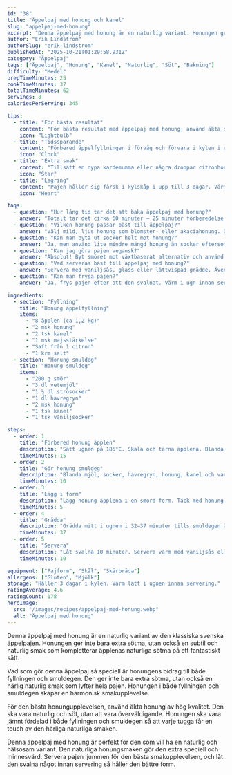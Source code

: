 ```yaml
---
id: "38"
title: "Äppelpaj med honung och kanel"
slug: "appelpaj-med-honung"
excerpt: "Denna äppelpaj med honung är en naturlig variant. Honungen ger en subtil och naturlig sötma."
author: "Erik Lindström"
authorSlug: "erik-lindstrom"
publishedAt: "2025-10-21T01:29:58.931Z"
category: "Äppelpaj"
tags: ["Äppelpaj", "Honung", "Kanel", "Naturlig", "Söt", "Bakning"]
difficulty: "Medel"
prepTimeMinutes: 25
cookTimeMinutes: 37
totalTimeMinutes: 62
servings: 8
caloriesPerServing: 345

tips:
  - title: "För bästa resultat"
    content: "För bästa resultat med äppelpaj med honung, använd äkta svensk honung med rund smak. Den ger en naturlig sötma som harmoniserar med äpplenas syrlighet och framhäver kanelens värme."
    icon: "Lightbulb"
  - title: "Tidssparande"
    content: "Förbered äppelfyllningen i förväg och förvara i kylen i upp till 24 timmar. Då går bakningen snabbt när du vill bjuda på nygräddad paj."
    icon: "Clock"
  - title: "Extra smak"
    content: "Tillsätt en nypa kardemumma eller några droppar citronhonung i smuldegen för en aromatisk och lyxig touch. Servera gärna med vispad grädde eller vaniljglass."
    icon: "Star"
  - title: "Lagring"
    content: "Pajen håller sig färsk i kylskåp i upp till 3 dagar. Värm den lätt i ugn på 150°C innan servering för att återfå den krispiga ytan och doften av honung."
    icon: "Heart"

faqs:
  - question: "Hur lång tid tar det att baka äppelpaj med honung?"
    answer: "Totalt tar det cirka 60 minuter – 25 minuter förberedelse och 35 minuter gräddning. En perfekt dessert att baka till helgen!"
  - question: "Vilken honung passar bäst till äppelpaj?"
    answer: "Välj mild, ljus honung som blomster- eller akaciahonung. De ger en mjuk sötma utan att ta över äpplenas smak."
  - question: "Kan man byta ut socker helt mot honung?"
    answer: "Ja, men använd lite mindre mängd honung än socker eftersom den är sötare. Cirka 75 % av sockermängden är lagom."
  - question: "Kan jag göra pajen vegansk?"
    answer: "Absolut! Byt smöret mot växtbaserat alternativ och använd växtbasisk honung eller agavesirap för en helt vegansk variant."
  - question: "Vad serveras bäst till äppelpaj med honung?"
    answer: "Servera med vaniljsås, glass eller lättvispad grädde. Även turkisk yoghurt passar utmärkt för en frisk kontrast."
  - question: "Kan man frysa pajen?"
    answer: "Ja, frys pajen efter att den svalnat. Värm i ugn innan servering för att återfå krispigheten och den varma honungsdoften."

ingredients:
  - section: "Fyllning"
    title: "Honung äppelfyllning"
    items:
      - "8 äpplen (ca 1,2 kg)"
      - "2 msk honung"
      - "2 tsk kanel"
      - "1 msk majsstärkelse"
      - "Saft från 1 citron"
      - "1 krm salt"
  - section: "Honung smuldeg"
    title: "Honung smuldeg"
    items:
      - "200 g smör"
      - "3 dl vetemjöl"
      - "1 ½ dl strösocker"
      - "1 dl havregryn"
      - "2 msk honung"
      - "1 tsk kanel"
      - "1 tsk vaniljsocker"

steps:
  - order: 1
    title: "Förbered honung äpplen"
    description: "Sätt ugnen på 185°C. Skala och tärna äpplena. Blanda med honung, kanel, majsstärkelse, citronsaft och salt."
    timeMinutes: 15
  - order: 2
    title: "Gör honung smuldeg"
    description: "Blanda mjöl, socker, havregryn, honung, kanel och vaniljsocker. Nyp i smöret försiktigt."
    timeMinutes: 10
  - order: 3
    title: "Lägg i form"
    description: "Lägg honung äpplena i en smord form. Täck med honung smuldegen så att allt är täckt."
    timeMinutes: 5
  - order: 4
    title: "Grädda"
    description: "Grädda mitt i ugnen i 32–37 minuter tills smuldegen är gyllenbrun och pajen bubblande."
    timeMinutes: 37
  - order: 5
    title: "Servera"
    description: "Låt svalna 10 minuter. Servera varm med vaniljsås eller glass."
    timeMinutes: 10

equipment: ["Pajform", "Skål", "Skärbräda"]
allergens: ["Gluten", "Mjölk"]
storage: "Håller 3 dagar i kylen. Värm lätt i ugnen innan servering."
ratingAverage: 4.6
ratingCount: 178
heroImage:
  src: "/images/recipes/appelpaj-med-honung.webp"
  alt: "Äppelpaj med honung"
---
```


Denna äppelpaj med honung är en naturlig variant av den klassiska svenska äppelpajen. Honungen ger inte bara extra sötma, utan också en subtil och naturlig smak som kompletterar äpplenas naturliga sötma på ett fantastiskt sätt.

Vad som gör denna äppelpaj så speciell är honungens bidrag till både fyllningen och smuldegen. Den ger inte bara extra sötma, utan också en härlig naturlig smak som lyfter hela pajen. Honungen i både fyllningen och smuldegen skapar en harmonisk smakupplevelse.

För den bästa honungupplevelsen, använd äkta honung av hög kvalitet. Den ska vara naturlig och söt, utan att vara överväldigande. Honungen ska vara jämnt fördelad i både fyllningen och smuldegen så att varje tugga får en touch av den härliga naturliga smaken.

Denna äppelpaj med honung är perfekt för den som vill ha en naturlig och hälsosam variant. Den naturliga honungsmaken gör den extra speciell och minnesvärd. Servera pajen ljummen för den bästa smakupplevelsen, och låt den svalna något innan servering så håller den bättre form.
